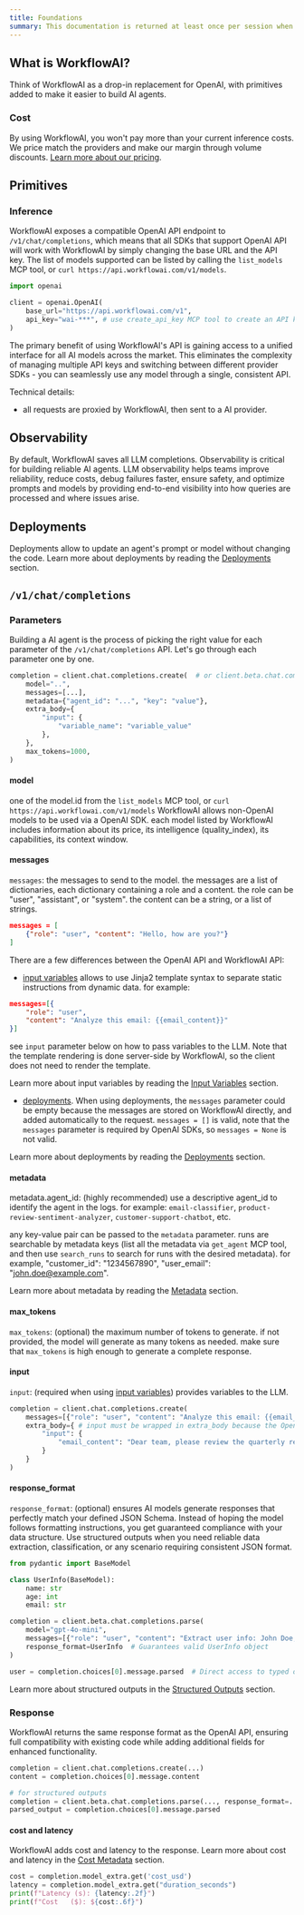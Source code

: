 ```yaml
---
title: Foundations
summary: This documentation is returned at least once per session when `search_documentation` is called.
---
```


## What is WorkflowAI?

Think of WorkflowAI as a drop-in replacement for OpenAI, with primitives added to make it easier to build AI agents.

### Cost 

By using WorkflowAI, you won't pay more than your current inference costs. We price match the providers and make our margin through volume discounts. [Learn more about our pricing](/pricing).

## Primitives

### Inference 

WorkflowAI exposes a compatible OpenAI API endpoint to `/v1/chat/completions`, which means that all SDKs that support OpenAI API will work with WorkflowAI by simply changing the base URL and the API key. The list of models supported can be listed by calling the `list_models` MCP tool, or `curl https://api.workflowai.com/v1/models`.

```python
import openai

client = openai.OpenAI(
    base_url="https://api.workflowai.com/v1",
    api_key="wai-***", # use create_api_key MCP tool to create an API key
)
```

The primary benefit of using WorkflowAI's API is gaining access to a unified interface for all AI models across the market. This eliminates the complexity of managing multiple API keys and switching between different provider SDKs - you can seamlessly use any model through a single, consistent API.

Technical details:
- all requests are proxied by WorkflowAI, then sent to a AI provider. 

## Observability

By default, WorkflowAI saves all LLM completions. Observability is critical for building reliable AI agents. LLM observability helps teams improve reliability, reduce costs, debug failures faster, ensure safety, and optimize prompts and models by providing end-to-end visibility into how queries are processed and where issues arise.

## Deployments

Deployments allow to update an agent's prompt or model without changing the code. Learn more about deployments by reading the [Deployments](/deployments) section.

## `/v1/chat/completions`

### Parameters

Building a AI agent is the process of picking the right value for each parameter of the `/v1/chat/completions` API. Let's go through each parameter one by one.

```python
completion = client.chat.completions.create(  # or client.beta.chat.completions.parse for structured outputs
    model="..",
    messages=[...],
    metadata={"agent_id": "...", "key": "value"},
    extra_body={
        "input": {
            "variable_name": "variable_value"
        },
    },
    max_tokens=1000,
)
```

#### model
one of the model.id from the `list_models` MCP tool, or `curl https://api.workflowai.com/v1/models`
WorkflowAI allows non-OpenAI models to be used via a OpenAI SDK.
each model listed by WorkflowAI includes information about its price, its intelligence (quality_index), its capabilities, its context window.

#### messages

`messages`: the messages to send to the model. the messages are a list of dictionaries, each dictionary containing a role and a content. the role can be "user", "assistant", or "system". the content can be a string, or a list of strings.

```json
messages = [
    {"role": "user", "content": "Hello, how are you?"}
]
```

There are a few differences between the OpenAI API and WorkflowAI API:
- [input variables](/observability/input-variables) allows to use Jinja2 template syntax to separate static instructions from dynamic data. for example:

```json
messages=[{
    "role": "user", 
    "content": "Analyze this email: {{email_content}}"
}]
```

see `input` parameter below on how to pass variables to the LLM. Note that the template rendering is done server-side by WorkflowAI, so the client does not need to render the template.

Learn more about input variables by reading the [Input Variables](/observability/input-variables) section.

- [deployments](/deployments). When using deployments, the `messages` parameter could be empty because the messages are stored on WorkflowAI directly, and added automatically to the request. `messages = []` is valid, note that the `messages` parameter is required by OpenAI SDKs, so `messages = None` is not valid.

Learn more about deployments by reading the [Deployments](/deployments) section.

#### metadata

metadata.agent_id: (highly recommended) use a descriptive agent_id to identify the agent in the logs. for example: `email-classifier`, `product-review-sentiment-analyzer`, `customer-support-chatbot`, etc. 

any key-value pair can be passed to the `metadata` parameter. runs are searchable by metadata keys (list all the metadata via `get_agent` MCP tool, and then use `search_runs` to search for runs with the desired metadata). for example, "customer_id": "1234567890", "user_email": "john.doe@example.com".

Learn more about metadata by reading the [Metadata](/observability/metadata) section.

#### max_tokens

`max_tokens`: (optional) the maximum number of tokens to generate. if not provided, the model will generate as many tokens as needed. make sure that `max_tokens` is high enough to generate a complete response.

#### input

`input`: (required when using [input variables](/observability/input-variables)) provides variables to the LLM.

```python
completion = client.chat.completions.create(
    messages=[{"role": "user", "content": "Analyze this email: {{email_content}}"}],
    extra_body={ # input must be wrapped in extra_body because the OpenAI SDK doesn't recognize 'input' as a valid parameter. extra_body passes custom fields directly to the request body.
        "input": {
            "email_content": "Dear team, please review the quarterly report..."
        }
    }
)
```

#### response_format

`response_format`: (optional) ensures AI models generate responses that perfectly match your defined JSON Schema. Instead of hoping the model follows formatting instructions, you get guaranteed compliance with your data structure. Use structured outputs when you need reliable data extraction, classification, or any scenario requiring consistent JSON format.

```python
from pydantic import BaseModel

class UserInfo(BaseModel):
    name: str
    age: int
    email: str

completion = client.beta.chat.completions.parse(
    model="gpt-4o-mini",
    messages=[{"role": "user", "content": "Extract user info: John Doe, 30, john@example.com"}],
    response_format=UserInfo  # Guarantees valid UserInfo object
)

user = completion.choices[0].message.parsed  # Direct access to typed object
```

Learn more about structured outputs in the [Structured Outputs](/inference/structured-outputs) section.

### Response

WorkflowAI returns the same response format as the OpenAI API, ensuring full compatibility with existing code while adding additional fields for enhanced functionality.

```python
completion = client.chat.completions.create(...)
content = completion.choices[0].message.content

# for structured outputs
completion = client.beta.chat.completions.parse(..., response_format=...)
parsed_output = completion.choices[0].message.parsed
```

#### cost and latency

WorkflowAI adds cost and latency to the response. Learn more about cost and latency in the [Cost Metadata](/inference/cost) section.

```python
cost = completion.model_extra.get('cost_usd')
latency = completion.model_extra.get("duration_seconds")
print(f"Latency (s): {latency:.2f}")
print(f"Cost   ($): ${cost:.6f}")
```